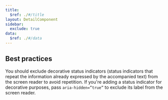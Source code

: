 ```yaml
---
title:
  $ref: ./#/title
layout: DetailComponent
sidebar:
  exclude: true
data:
  $ref: ./#/data
---
```


## Best practices

You should exclude decorative status indicators (status indicators that repeat the information already expressed by the accompanied text) from the screen reader to avoid repetition. If you're adding a status indicator for decorative purposes, pass `aria-hidden=”true”` to exclude its label from the screen reader.
